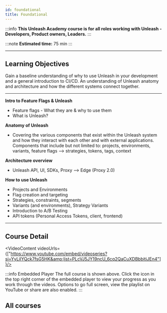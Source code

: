 ```yaml
---
id: foundational
title: Foundational
---
```


<CourseBanner level='beginners' description='Gain a baseline understanding of why to use Unleash in your development and a general introduction to CI/CD. An understanding of Unleash anatomy and architecture and how the different systems connect together.'/>

:::info
**This Unleash Academy course is for all roles working with Unleash - Developers, Product owners, Leaders.**
:::

:::note
**Estimated time:** 75 min
:::

---

## Learning Objectives

Gain a baseline understanding of why to use Unleash in your development and a general introduction to CI/CD.
An understanding of Unleash anatomy and architecture and how the different systems connect together.

---


**Intro to Feature Flags & Unleash**
  - Feature flags - What they are & why to use them
  - What is Unleash?

**Anatomy of Unleash**
  - Covering the various components that exist within the Unleash system and how they interact with each other and with external applications. Components that include but not limited to: projects, environments, variants, feature flags --> strategies, tokens, tags, context

**Architecture overview**
  - Unleash API, UI, SDKs, Proxy --> Edge (Proxy 2.0)

**How to use Unleash**
- Projects and Environments
- Flag creation and targeting
- Strategies, constraints, segments
- Variants (and environments), Strategy Variants
- Introduction to A/B Testing
- API tokens (Personal Access Tokens, client, frontend)

---

## Course Detail

<VideoContent videoUrls={["https://www.youtube.com/embed/videoseries?si=YyLiIYQck7fsG5HK&amp;list=PLcVJ5JY19ncU_6cq2QaCuXDBbbitiJEn4"]}/>


:::info Embedded Player
The full course is shown above.
Click the icon in the top right corner of the embedded player to view your progress as you work through the videos.
Options to go full screen, view the playlist on YouTube or share are also enabled.
:::

## All courses

<LearningLinks />
